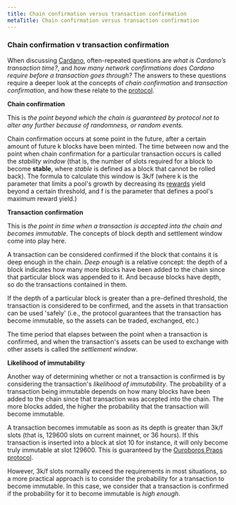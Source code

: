 ```yaml
---
title: Chain confirmation versus transaction confirmation
metaTitle: Chain confirmation versus transaction confirmation
---
```


### Chain confirmation v transaction confirmation

When discussing [Cardano](https://cardano.org/), often-repeated questions are *what is Cardano’s transaction time?*, and *how many network confirmations does Cardano require before a transaction goes through?* The answers to these questions require a deeper look at the concepts of *chain confirmation* and *transaction confirmation*, and how these relate to the [protocol](https://docs.cardano.org/core-concepts/ouroboros-overview).

**Chain confirmation**

This is *the point beyond which the chain is guaranteed by protocol not to alter any further because of randomness, or random events.*

Chain confirmation occurs at some point in the future, after a certain amount of future k blocks have been minted. The time between now and the point when chain confirmation for a particular transaction occurs is called the *stability window* (that is, the number of slots required for a block to become **stable**, where *stable* is defined as a block that cannot be rolled back). The formula to calculate this window is 3k/f (where k is the parameter that limits a pool's growth by decreasing its [rewards](https://docs.cardano.org/core-concepts/pledging-rewards) yield beyond a certain threshold, and f is the parameter that defines a pool's maximum reward yield.)

**Transaction confirmation**

This is *the point in time when a transaction is accepted into the chain and becomes immutable*. The concepts of block depth and settlement window come into play here.

A transaction can be considered confirmed if the block that contains it is deep enough in the chain. *Deep enough* is a relative concept: the depth of a block indicates how many more blocks have been added to the chain since that particular block was appended to it. And because blocks have depth, so do the transactions contained in them.

If the depth of a particular block is greater than a pre-defined threshold, the transaction is considered to be confirmed, and the assets in that transaction can be used 'safely' (i.e., the protocol guarantees that the transaction has become immutable, so the assets can be traded, exchanged, etc.)

The time period that elapses between the point when a transaction is confirmed, and when the transaction's assets can be used to exchange with other assets is called the *settlement window*.

**Likelihood of immutability**

Another way of determining whether or not a transaction is confirmed is by considering the transaction's *likelihood of immutability*. The probability of a transaction being immutable depends on how many blocks have been added to the chain since that transaction was accepted into the chain. The more blocks added, the higher the probability that the transaction will become immutable.

A transaction becomes immutable as soon as its depth is greater than 3k/f slots (that is, 129600 slots on current mainnet, or 36 hours). If this transaction is inserted into a block at slot 10 for instance, it will only become truly immutable at slot 129600. This is guaranteed by the [Ouroboros Praos protocol](https://eprint.iacr.org/2017/573.pdf). 

However, 3k/f slots normally exceed the requirements in most situations, so a more practical approach is to consider the probability for a transaction to become immutable. In this case, we consider that a transaction is confirmed if the probability for it to become immutable is *high enough*.
